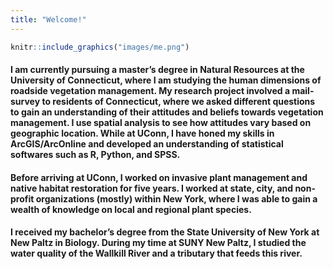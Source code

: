 ```yaml
---
title: "Welcome!"
---
```


```r
knitr::include_graphics("images/me.png")
```

#### I am currently pursuing a master's degree in Natural Resources at the University of Connecticut, where I am studying the human dimensions of roadside vegetation management. My research project involved a mail-survey to residents of Connecticut, where we asked different questions to gain an understanding of their attitudes and beliefs towards vegetation management. I use spatial analysis to see how attitudes vary based on geographic location. While at UConn, I have honed my skills in ArcGIS/ArcOnline and developed an understanding of statistical softwares such as R, Python, and SPSS.  
#### Before arriving at UConn, I worked on invasive plant management and native habitat restoration for five years. I worked at state, city, and non-profit organizations (mostly) within New York, where I was able to gain a wealth of knowledge on local and regional plant species.  

#### I received my bachelor's degree from the State University of New York at New Paltz in Biology. During my time at SUNY New Paltz, I studied the water quality of the Wallkill River and a tributary that feeds this river. 
